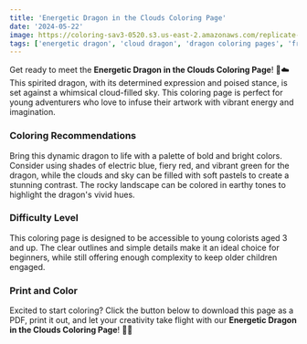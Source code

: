 ```yaml
---
title: 'Energetic Dragon in the Clouds Coloring Page'
date: '2024-05-22'
image: https://coloring-sav3-0520.s3.us-east-2.amazonaws.com/replicate-prediction-njpdgm8npdrgg0cfkw5tk6fpfg.png
tags: ['energetic dragon', 'cloud dragon', 'dragon coloring pages', 'free coloring pages', 'kids activity']
---
```


Get ready to meet the **Energetic Dragon in the Clouds Coloring Page**! 🐲☁️ This spirited dragon, with its determined expression and poised stance, is set against a whimsical cloud-filled sky. This coloring page is perfect for young adventurers who love to infuse their artwork with vibrant energy and imagination.

<div style={{ marginTop: '20px' }}></div>

### **Coloring Recommendations**
Bring this dynamic dragon to life with a palette of bold and bright colors. Consider using shades of electric blue, fiery red, and vibrant green for the dragon, while the clouds and sky can be filled with soft pastels to create a stunning contrast. The rocky landscape can be colored in earthy tones to highlight the dragon's vivid hues.

<div style={{ marginTop: '20px' }}></div>

### **Difficulty Level**
This coloring page is designed to be accessible to young colorists aged 3 and up. The clear outlines and simple details make it an ideal choice for beginners, while still offering enough complexity to keep older children engaged.

<div style={{ marginTop: '20px' }}></div>

### **Print and Color**
Excited to start coloring? Click the button below to download this page as a PDF, print it out, and let your creativity take flight with our **Energetic Dragon in the Clouds Coloring Page**! 🎨✨

